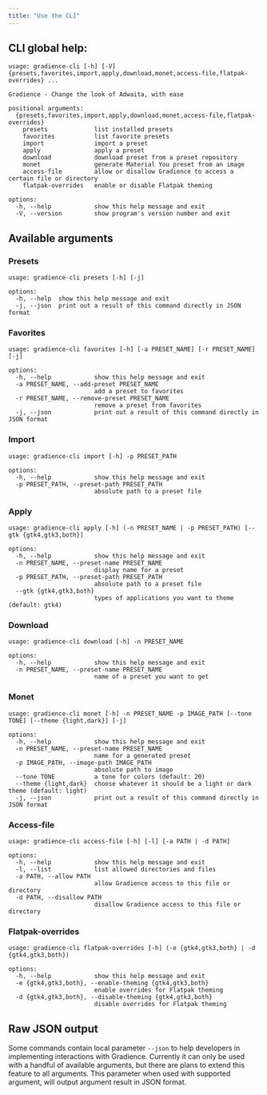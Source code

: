 ```yaml
---
title: "Use the CLI"
---
```


## CLI global help:

```
usage: gradience-cli [-h] [-V] {presets,favorites,import,apply,download,monet,access-file,flatpak-overrides} ...

Gradience - Change the look of Adwaita, with ease

positional arguments:
  {presets,favorites,import,apply,download,monet,access-file,flatpak-overrides}
    presets             list installed presets
    favorites           list favorite presets
    import              import a preset
    apply               apply a preset
    download            download preset from a preset repository
    monet               generate Material You preset from an image
    access-file         allow or disallow Gradience to access a certain file or directory
    flatpak-overrides   enable or disable Flatpak theming

options:
  -h, --help            show this help message and exit
  -V, --version         show program's version number and exit
```

## Available arguments

### Presets

```
usage: gradience-cli presets [-h] [-j]

options:
  -h, --help  show this help message and exit
  -j, --json  print out a result of this command directly in JSON format
```

### Favorites

```
usage: gradience-cli favorites [-h] [-a PRESET_NAME] [-r PRESET_NAME] [-j]

options:
  -h, --help            show this help message and exit
  -a PRESET_NAME, --add-preset PRESET_NAME
                        add a preset to favorites
  -r PRESET_NAME, --remove-preset PRESET_NAME
                        remove a preset from favorites
  -j, --json            print out a result of this command directly in JSON format
```

### Import

```
usage: gradience-cli import [-h] -p PRESET_PATH

options:
  -h, --help            show this help message and exit
  -p PRESET_PATH, --preset-path PRESET_PATH
                        absolute path to a preset file
```

### Apply

```
usage: gradience-cli apply [-h] (-n PRESET_NAME | -p PRESET_PATH) [--gtk {gtk4,gtk3,both}]

options:
  -h, --help            show this help message and exit
  -n PRESET_NAME, --preset-name PRESET_NAME
                        display name for a preset
  -p PRESET_PATH, --preset-path PRESET_PATH
                        absolute path to a preset file
  --gtk {gtk4,gtk3,both}
                        types of applications you want to theme (default: gtk4)
```

### Download

```
usage: gradience-cli download [-h] -n PRESET_NAME

options:
  -h, --help            show this help message and exit
  -n PRESET_NAME, --preset-name PRESET_NAME
                        name of a preset you want to get
```

### Monet

```
usage: gradience-cli monet [-h] -n PRESET_NAME -p IMAGE_PATH [--tone TONE] [--theme {light,dark}] [-j]

options:
  -h, --help            show this help message and exit
  -n PRESET_NAME, --preset-name PRESET_NAME
                        name for a generated preset
  -p IMAGE_PATH, --image-path IMAGE_PATH
                        absolute path to image
  --tone TONE           a tone for colors (default: 20)
  --theme {light,dark}  choose whatever it should be a light or dark theme (default: light)
  -j, --json            print out a result of this command directly in JSON format
```

### Access-file

```
usage: gradience-cli access-file [-h] [-l] [-a PATH | -d PATH]

options:
  -h, --help            show this help message and exit
  -l, --list            list allowed directories and files
  -a PATH, --allow PATH
                        allow Gradience access to this file or directory
  -d PATH, --disallow PATH
                        disallow Gradience access to this file or directory
```

### Flatpak-overrides

```
usage: gradience-cli flatpak-overrides [-h] (-e {gtk4,gtk3,both} | -d {gtk4,gtk3,both})

options:
  -h, --help            show this help message and exit
  -e {gtk4,gtk3,both}, --enable-theming {gtk4,gtk3,both}
                        enable overrides for Flatpak theming
  -d {gtk4,gtk3,both}, --disable-theming {gtk4,gtk3,both}
                        disable overrides for Flatpak theming
```

## Raw JSON output

Some commands contain local parameter `--json` to help developers in implementing interactions with Gradience. Currently it can only be used with a handful of available arguments, but there are plans to extend this feature to all arguments. This parameter when used with supported argument, will output argument result in JSON format.
